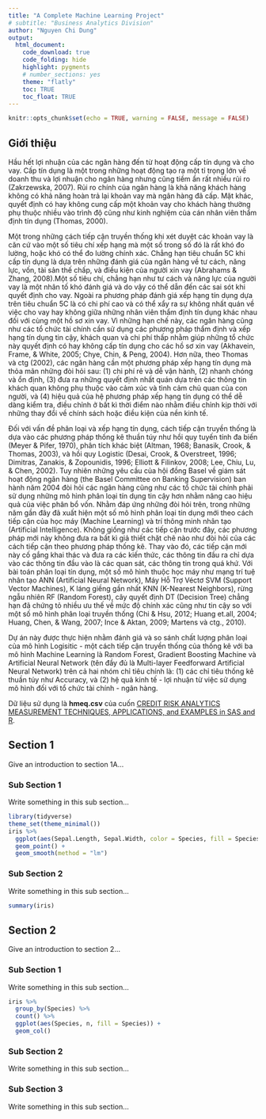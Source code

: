 ---
title: "A Complete Machine Learning Project" 
# subtitle: "Business Analytics Division"
author: "Nguyen Chi Dung"
output:
  html_document: 
    code_download: true
    code_folding: hide
    highlight: pygments
    # number_sections: yes
    theme: "flatly"
    toc: TRUE
    toc_float: TRUE
---

```{r setup,include=FALSE}
knitr::opts_chunk$set(echo = TRUE, warning = FALSE, message = FALSE)
```

## Giới thiệu

Hầu hết lợi nhuận của các ngân hàng đến từ hoạt động cấp tín dụng và cho vay. Cấp tín dụng là một trong những hoạt động tạo ra một tỉ trọng lớn về doanh thu và lợi nhuận cho ngân hàng nhưng cũng tiềm ẩn rất nhiều rủi ro (Zakrzewska, 2007). Rủi ro chính của ngân hàng là khả năng khách hàng không có khả năng hoàn trả lại khoản vay mà ngân hàng đã cấp. Mặt khác, quyết định có hay không cung cấp một khoản vay cho khách hàng thường phụ thuộc nhiều vào trình độ cũng như kinh nghiệm của cán nhân viên thẩm định tín dụng (Thomas, 2000).

Một trong những cách tiếp cận truyền thống khi xét duyệt các khoản vay là  căn cứ vào một số tiêu chí xếp hạng mà một số trong số đó là rất khó đo lường, hoặc khó có thể đo lường chính xác. Chẳng hạn tiêu chuẩn 5C khi cấp tín dụng là dựa trên những đánh giá của ngân hàng về tư cách, năng lực, vốn, tài sản thế chấp, và điều kiện của người xin vay (Abrahams & Zhang, 2008).Một số tiêu chí, chẳng hạn như tư cách và năng lực của người vay là một nhân tố khó đánh giá và do vậy có thể dẫn đến các sai sót khi quyết định cho vay. Ngoài ra phương pháp đánh giá xếp hạng tín dụng dựa trên tiêu chuẩn 5C là có chi phí cao và có thể xẩy ra sự không nhất quán về việc cho vay hay không giữa những nhân viên thẩm định tín dụng khác nhau đối với cùng một hồ sơ xin vay. Vì những hạn chế này, các ngân hàng cũng như các tổ chức tài chính cần sử dụng các phương pháp thẩm định và xếp hạng tín dụng tin cậy, khách quan và chi phí thấp nhằm giúp những tổ chức này quyết định có hay không cấp tín dụng cho các hồ sơ xin vay (Akhavein, Frame, & White, 2005; Chye, Chin, & Peng, 2004). Hơn nữa, theo Thomas và ctg (2002), các ngân hàng cần một phương pháp xếp hạng tín dụng mà thỏa mãn những đòi hỏi sau: (1) chi phí rẻ và dễ vận hành, (2) nhanh chóng và ổn định, (3) đưa ra những quyết định nhất quán dựa trên các thông tin khách quan không phụ thuộc vào cảm xúc và tình cảm chủ quan của con người, và (4) hiệu quả của hệ phương pháp xếp hạng tín dụng có thể dễ dàng kiểm tra, điều chỉnh ở bất kì thời điểm nào nhằm điều chỉnh kịp thời với những thay đổi về chính sách hoặc điều kiện của nền kinh tế.


Đối với vấn đề phân loại và xếp hạng tín dụng, cách tiếp cận truyền thống là dựa vào các phương pháp thống kê thuần túy như hồi quy tuyến tính đa biến (Meyer & Pifer, 1970), phân tích khác biệt (Altman, 1968; Banasik, Crook, & Thomas, 2003), và hồi quy Logistic (Desai, Crook, & Overstreet, 1996; Dimitras, Zanakis, & Zopounidis, 1996; Elliott & Filinkov, 2008; Lee, Chiu, Lu, & Chen, 2002). Tuy nhiên những yêu cầu của hội đồng Basel về giám sát hoạt động ngân hàng (the Basel Committee on Banking Supervision) ban hành năm 2004 đòi hỏi các ngân hàng cũng như các tổ chức tài chính phải sử dụng những mô hình phân loại tín dụng tin cậy hơn nhằm nâng cao hiệu quả của việc phân bổ vốn. Nhằm đáp ứng những đòi hỏi trên, trong những năm gần đây đã xuất hiện một số mô hình phân loại tín dụng mới theo cách tiếp cận của học máy (Machine Learning) và trí thông minh nhân tạo (Artificial Intelligence). Không giống như các tiếp cận trước đây, các phương pháp mới này không đưa ra bất kì giả thiết chặt chẽ nào như đòi hỏi của các cách tiếp cận theo phương pháp thống kê. Thay vào đó, các tiếp cận mới này cố gắng khai thác và đưa ra các kiến thức, các thông tin đầu ra chỉ dựa vào các thông tin đầu vào là các quan sát, các thông tin trong quá khứ. Với bài toán phân loại tín dụng, một số mô hình thuộc học máy như mạng trí tuệ nhân tạo ANN (Artificial Neural Network), Máy Hỗ Trợ Véctơ SVM (Support Vector Machines), K láng giềng gần nhất KNN (K-Nearest Neighbors), rừng ngẫu nhiên RF (Random Forest), cây quyết định DT (Decision Tree) chẳng hạn đã chứng tỏ nhiều ưu thế về mức độ chính xác cũng như tin cậy so với một số mô hình phân loại truyền thống (Chi & Hsu, 2012; Huang et.all, 2004; Huang, Chen, & Wang, 2007; Ince & Aktan, 2009; Martens và ctg., 2010).

Dự án này được thực hiện nhằm đánh giá và so sánh chất lượng phân loại của mô hình Logisitic - một cách tiếp cận truyền thống của thống kê với  ba mô hình Machine Learning là Random Forest, Gradient Boosting Machine và Artificial Neural Network (tên đầy đủ là Multi-layer Feedforward Artificial Neural Network) trên cả hai nhóm chỉ tiêu chính là: (1) các chỉ tiêu thống kê thuần túy như Accuracy, và (2) hệ quả kinh tế - lợi nhuận từ việc sử dụng mô hình đối với tổ chức tài chính - ngân hàng. 

Dữ liệu sử dụng là **hmeq.csv** của cuốn [CREDIT RISK ANALYTICS MEASUREMENT TECHNIQUES, APPLICATIONS, and EXAMPLES in SAS and R](http://www.creditriskanalytics.net/datasets-private.html). 


## Section 1 {.tabset}

Give an introduction to section 1A...


### Sub Section 1

Write something in this sub section... 

```{r}
library(tidyverse)
theme_set(theme_minimal())
iris %>% 
  ggplot(aes(Sepal.Length, Sepal.Width, color = Species, fill = Species)) + 
  geom_point() + 
  geom_smooth(method = "lm")

```

### Sub Section 2

Write something in this sub section...

```{r}
summary(iris)
```


## Section 2 {.tabset}

Give an introduction to section 2...

### Sub Section 1

Write something in this sub section... 

```{r}
iris %>% 
  group_by(Species) %>% 
  count() %>% 
  ggplot(aes(Species, n, fill = Species)) + 
  geom_col()
```

### Sub Section 2

Write something in this sub section...

### Sub Section 3

Write something in this sub section...






